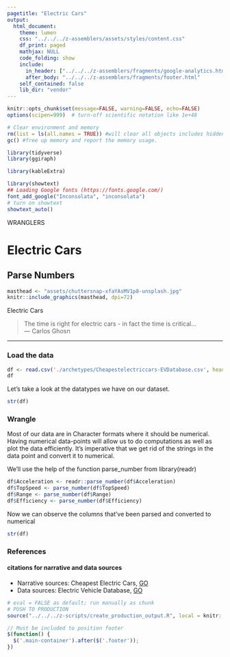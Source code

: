 ```yaml
---
pagetitle: "Electric Cars"
output: 
  html_document:
    theme: lumen
    css: "../../../z-assemblers/assets/styles/content.css"
    df_print: paged
    mathjax: NULL
    code_folding: show
    include:
      in_header: ["../../../z-assemblers/fragments/google-analytics.html", "../../../z-assemblers/fragments/header.html"]
      after_body: "../../../z-assemblers/fragments/footer.html"
    self_contained: false
    lib_dir: "vendor"
---
```


```r

knitr::opts_chunk$set(message=FALSE, warning=FALSE, echo=FALSE)
options(scipen=999)  # turn-off scientific notation like 1e+48

# Clear environment and memory
rm(list = ls(all.names = TRUE)) #will clear all objects includes hidden objects.
gc() #free up memory and report the memory usage.

library(tidyverse)
library(ggiraph)

library(kableExtra)

library(showtext)
## Loading Google fonts (https://fonts.google.com/)
font_add_google("Inconsolata", "inconsolata")
# turn on showtext
showtext_auto()

```

<div class="activity">
WRANGLERS  
</div>

# Electric Cars
## Parse Numbers

```r

masthead <- "assets/chuttersnap-xfaYAsMV1p8-unsplash.jpg"
knitr::include_graphics(masthead, dpi=72)

```

<div class="figure-text">Electric Cars</div>

> The time is right for electric cars - in fact the time is critical...\
--- Carlos Ghosn\

***

### Load the data

```r

df <- read.csv('./archetypes/Cheapestelectriccars-EVDatabase.csv', header = TRUE, stringsAsFactors = FALSE)
df
```

Let's take a look at the datatypes we have on our dataset. 

```r

str(df)

```
### Wrangle 

Most of our data are in Character formats where it should be numerical. Having numerical data-points will allow us to do computations as well as plot the data efficiently. It's imperative that we get rid of the strings in the data point and convert it to numerical. 

We'll use the help of the function parse_number from library(readr)

```r


df$Acceleration <- readr::parse_number(df$Acceleration)
df$TopSpeed <- parse_number(df$TopSpeed)
df$Range <- parse_number(df$Range)
df$Efficiency <- parse_number(df$Efficiency)

```


Now we can observe the columns that've been parsed and converted to numerical 

```r

str(df)

```


### References
#### citations for narrative and data sources
* Narrative sources: Cheapest Electric Cars, [GO](https://www.kaggle.com/kkhandekar/cheapest-electric-cars){target="_blank"}
* Data sources: Electric Vehicle Database, [GO](https://ev-database.org/){target="_blank"}


```r

# eval = FALSE as default; run manually as chunk
# PUSH TO PRODUCTION
source("../../../z-scripts/create_production_output.R", local = knitr::knit_global())

```


```js

// Must be included to position footer
$(function() {
  $('.main-container').after($('.footer'));
})

```

